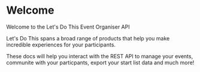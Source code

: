 # Welcome

Welcome to the Let's Do This Event Organiser API

Let's Do This spans a broad range of products that help you make incredible experiences for your participants.

These docs will help you interact with the REST API to manage your events, communite with your particpants, export your start list data and much more!
